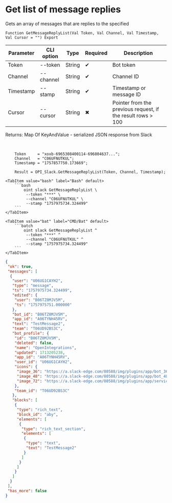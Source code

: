 ﻿---
sidebar_position: 7
description: Get list of message replies and other functions to work with Slack in the Open Integration Package, a free open-source integration library for 1C:Enterprise 8, OneScript and CLI
keywords: [1C, 1С, 1С:Enterprise, 1С:Enterprise 8.3, API, Integration, Services, Exchange, OneScript, CLI, Slack]
---


# Get list of message replies
 Gets an array of messages that are replies to the specified



`Function GetMessageReplyList(Val Token, Val Channel, Val Timestamp, Val Cursor = "") Export`

  | Parameter | CLI option | Type | Required | Description |
  |-|-|-|-|-|
  | Token | --token | String | &#x2714; | Bot token |
  | Channel | --channel | String | &#x2714; | Channel ID |
  | Timestamp | --stamp | String | &#x2714; | Timestamp or message ID |
  | Cursor | --cursor | String | &#x2716; | Pointer from the previous request, if the result rows > 100 |

  
  Returns:  Map Of KeyAndValue - serialized JSON response from Slack

<br/>



```bsl title="1C:Enterprise/OneScript code example"
    Token     = "xoxb-6965308400114-696804637...";
    Channel   = "C06UFNUTKUL";
    Timestamp = "1757857750.173669";

    Result = OPI_Slack.GetMessageReplyList(Token, Channel, Timestamp);
```
 

 <Tabs>
  
    <TabItem value="bash" label="Bash" default>
        ```bash
            oint slack GetMessageReplyList \
             --token "***" \
             --channel "C06UFNUTKUL" \
             --stamp "1757975734.324499"
        ```
    </TabItem>
  
    <TabItem value="bat" label="CMD/Bat" default>
        ```batch
            oint slack GetMessageReplyList ^
             --token "***" ^
             --channel "C06UFNUTKUL" ^
             --stamp "1757975734.324499"
        ```
    </TabItem>
</Tabs>


```json title="Result"
{
 "ok": true,
 "messages": [
  {
   "user": "U06UG1CAYH2",
   "type": "message",
   "ts": "1757975734.324499",
   "edited": {
    "user": "B06TZ0MJV5M",
    "ts": "1757975751.000000"
   },
   "bot_id": "B06TZ0MJV5M",
   "app_id": "A06TYNH45RV",
   "text": "TestMessage2",
   "team": "T06UD92BS3C",
   "bot_profile": {
    "id": "B06TZ0MJV5M",
    "deleted": false,
    "name": "OpenIntegrations",
    "updated": 1713205238,
    "app_id": "A06TYNH45RV",
    "user_id": "U06UG1CAYH2",
    "icons": {
     "image_36": "https://a.slack-edge.com/80588/img/plugins/app/bot_36.png",
     "image_48": "https://a.slack-edge.com/80588/img/plugins/app/bot_48.png",
     "image_72": "https://a.slack-edge.com/80588/img/plugins/app/service_72.png"
    },
    "team_id": "T06UD92BS3C"
   },
   "blocks": [
    {
     "type": "rich_text",
     "block_id": "aby",
     "elements": [
      {
       "type": "rich_text_section",
       "elements": [
        {
         "type": "text",
         "text": "TestMessage2"
        }
       ]
      }
     ]
    }
   ]
  }
 ],
 "has_more": false
}
```
